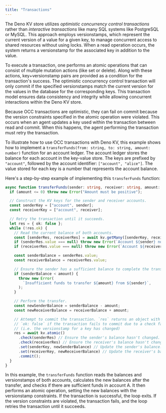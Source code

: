 ```yaml
---
title: "Transactions"
---
```



<Admonition />

The Deno KV store utilizes _optimistic concurrency control transactions_ rather
than _interactive transactions_ like many SQL systems like PostgreSQL or MySQL.
This approach employs versionstamps, which represent the current version of a
value for a given key, to manage concurrent access to shared resources without
using locks. When a read operation occurs, the system returns a versionstamp for
the associated key in addition to the value.

To execute a transaction, one performs an atomic operations that can consist of
multiple mutation actions (like set or delete). Along with these actions,
key+versionstamp pairs are provided as a condition for the transaction's
success. The optimistic concurrency control transaction will only commit if the
specified versionstamps match the current version for the values in the database
for the corresponding keys. This transaction model ensures data consistency and
integrity while allowing concurrent interactions within the Deno KV store.

Because OCC transactions are optimistic, they can fail on commit because the
version constraints specified in the atomic operation were violated. This occurs
when an agent updates a key used within the transaction between read and commit.
When this happens, the agent performing the transaction must retry the
transaction.

To illustrate how to use OCC transactions with Deno KV, this example shows how
to implement a `transferFunds(from: string, to: string, amount: number)`
function for an account ledger. The account ledger stores the balance for each
account in the key-value store. The keys are prefixed by `"account"`, followed
by the account identifier: `["account", "alice"]`. The value stored for each key
is a number that represents the account balance.

Here's a step-by-step example of implementing this `transferFunds` function:

```ts
async function transferFunds(sender: string, receiver: string, amount: number) {
  if (amount <= 0) throw new Error("Amount must be positive");

  // Construct the KV keys for the sender and receiver accounts.
  const senderKey = ["account", sender];
  const receiverKey = ["account", receiver];

  // Retry the transaction until it succeeds.
  let res = { ok: false };
  while (!res.ok) {
    // Read the current balance of both accounts.
    const [senderRes, receiverRes] = await kv.getMany([senderKey, receiverKey]);
    if (senderRes.value === null) throw new Error(`Account ${sender} not found`);
    if (receiverRes.value === null) throw new Error(`Account ${receiver} not found`);

    const senderBalance = senderRes.value;
    const receiverBalance = receiverRes.value;

    // Ensure the sender has a sufficient balance to complete the transfer.
    if (senderBalance < amount) {
      throw new Error(
        `Insufficient funds to transfer ${amount} from ${sender}`,
      );
    }

    // Perform the transfer.
    const newSenderBalance = senderBalance - amount;
    const newReceiverBalance = receiverBalance + amount;

    // Attempt to commit the transaction. `res` returns an object with
    // `ok: false` if the transaction fails to commit due to a check failure
    // (i.e. the versionstamp for a key has changed)
    res = await kv.atomic()
      .check(senderRes) // Ensure the sender's balance hasn't changed.
      .check(receiverRes) // Ensure the receiver's balance hasn't changed.
      .set(senderKey, newSenderBalance) // Update the sender's balance.
      .set(receiverKey, newReceiverBalance) // Update the receiver's balance.
      .commit();
  }
}
```

In this example, the `transferFunds` function reads the balances and
versionstamps of both accounts, calculates the new balances after the transfer,
and checks if there are sufficient funds in account A. It then performs an
atomic operation, setting the new balances with the versionstamp constraints. If
the transaction is successful, the loop exits. If the version constraints are
violated, the transaction fails, and the loop retries the transaction until it
succeeds.
